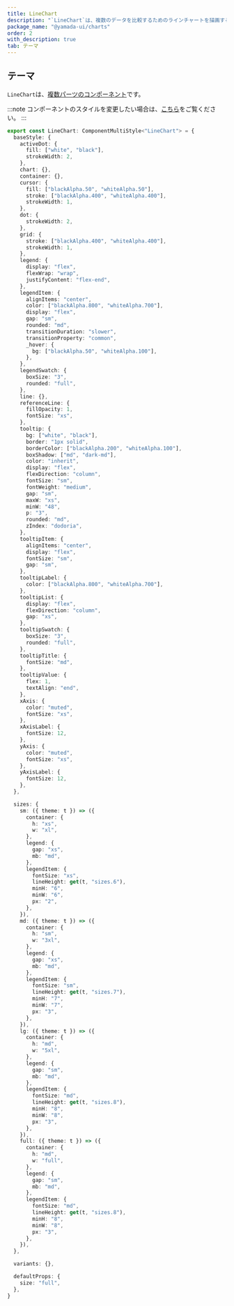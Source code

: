 ```yaml
---
title: LineChart
description: "`LineChart`は、複数のデータを比較するためのラインチャートを描画するコンポーネントです。"
package_name: "@yamada-ui/charts"
order: 2
with_description: true
tab: テーマ
---
```


## テーマ

`LineChart`は、[複数パーツのコンポーネント](/styled-system/theming/component-styles#複数パーツのコンポーネント)です。

:::note
コンポーネントのスタイルを変更したい場合は、[こちら](/styled-system/theming/customize-theme#コンポーネントのスタイルを変更する)をご覧ください。
:::

```ts
export const LineChart: ComponentMultiStyle<"LineChart"> = {
  baseStyle: {
    activeDot: {
      fill: ["white", "black"],
      strokeWidth: 2,
    },
    chart: {},
    container: {},
    cursor: {
      fill: ["blackAlpha.50", "whiteAlpha.50"],
      stroke: ["blackAlpha.400", "whiteAlpha.400"],
      strokeWidth: 1,
    },
    dot: {
      strokeWidth: 2,
    },
    grid: {
      stroke: ["blackAlpha.400", "whiteAlpha.400"],
      strokeWidth: 1,
    },
    legend: {
      display: "flex",
      flexWrap: "wrap",
      justifyContent: "flex-end",
    },
    legendItem: {
      alignItems: "center",
      color: ["blackAlpha.800", "whiteAlpha.700"],
      display: "flex",
      gap: "sm",
      rounded: "md",
      transitionDuration: "slower",
      transitionProperty: "common",
      _hover: {
        bg: ["blackAlpha.50", "whiteAlpha.100"],
      },
    },
    legendSwatch: {
      boxSize: "3",
      rounded: "full",
    },
    line: {},
    referenceLine: {
      fillOpacity: 1,
      fontSize: "xs",
    },
    tooltip: {
      bg: ["white", "black"],
      border: "1px solid",
      borderColor: ["blackAlpha.200", "whiteAlpha.100"],
      boxShadow: ["md", "dark-md"],
      color: "inherit",
      display: "flex",
      flexDirection: "column",
      fontSize: "sm",
      fontWeight: "medium",
      gap: "sm",
      maxW: "xs",
      minW: "48",
      p: "3",
      rounded: "md",
      zIndex: "dodoria",
    },
    tooltipItem: {
      alignItems: "center",
      display: "flex",
      fontSize: "sm",
      gap: "sm",
    },
    tooltipLabel: {
      color: ["blackAlpha.800", "whiteAlpha.700"],
    },
    tooltipList: {
      display: "flex",
      flexDirection: "column",
      gap: "xs",
    },
    tooltipSwatch: {
      boxSize: "3",
      rounded: "full",
    },
    tooltipTitle: {
      fontSize: "md",
    },
    tooltipValue: {
      flex: 1,
      textAlign: "end",
    },
    xAxis: {
      color: "muted",
      fontSize: "xs",
    },
    xAxisLabel: {
      fontSize: 12,
    },
    yAxis: {
      color: "muted",
      fontSize: "xs",
    },
    yAxisLabel: {
      fontSize: 12,
    },
  },

  sizes: {
    sm: ({ theme: t }) => ({
      container: {
        h: "xs",
        w: "xl",
      },
      legend: {
        gap: "xs",
        mb: "md",
      },
      legendItem: {
        fontSize: "xs",
        lineHeight: get(t, "sizes.6"),
        minH: "6",
        minW: "6",
        px: "2",
      },
    }),
    md: ({ theme: t }) => ({
      container: {
        h: "sm",
        w: "3xl",
      },
      legend: {
        gap: "xs",
        mb: "md",
      },
      legendItem: {
        fontSize: "sm",
        lineHeight: get(t, "sizes.7"),
        minH: "7",
        minW: "7",
        px: "3",
      },
    }),
    lg: ({ theme: t }) => ({
      container: {
        h: "md",
        w: "5xl",
      },
      legend: {
        gap: "sm",
        mb: "md",
      },
      legendItem: {
        fontSize: "md",
        lineHeight: get(t, "sizes.8"),
        minH: "8",
        minW: "8",
        px: "3",
      },
    }),
    full: ({ theme: t }) => ({
      container: {
        h: "md",
        w: "full",
      },
      legend: {
        gap: "sm",
        mb: "md",
      },
      legendItem: {
        fontSize: "md",
        lineHeight: get(t, "sizes.8"),
        minH: "8",
        minW: "8",
        px: "3",
      },
    }),
  },

  variants: {},

  defaultProps: {
    size: "full",
  },
}
```
